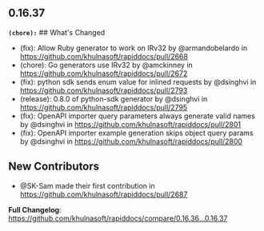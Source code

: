 ## 0.16.37
**`(chore):`** ## What's Changed
* (fix): Allow Ruby generator to work on IRv32 by @armandobelardo in https://github.com/khulnasoft/rapiddocs/pull/2668
* (chore): Go generators use IRv32 by @amckinney in https://github.com/khulnasoft/rapiddocs/pull/2672
* (fix): python sdk sends enum value for inlined requests by @dsinghvi in https://github.com/khulnasoft/rapiddocs/pull/2793
* (release): 0.8.0 of python-sdk generator by @dsinghvi in https://github.com/khulnasoft/rapiddocs/pull/2795
* (fix): OpenAPI importer query parameters always generate valid names by @dsinghvi in https://github.com/khulnasoft/rapiddocs/pull/2801
* (fix): OpenAPI importer example generation skips object query params by @dsinghvi in https://github.com/khulnasoft/rapiddocs/pull/2800

## New Contributors
* @SK-Sam made their first contribution in https://github.com/khulnasoft/rapiddocs/pull/2687

**Full Changelog**: https://github.com/khulnasoft/rapiddocs/compare/0.16.36...0.16.37

